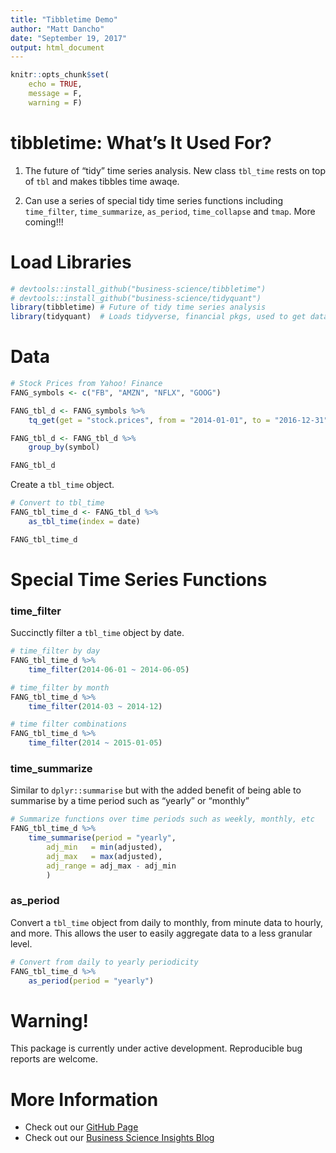 ```yaml
---
title: "Tibbletime Demo"
author: "Matt Dancho"
date: "September 19, 2017"
output: html_document
---
```


```r
knitr::opts_chunk$set(
    echo = TRUE,
    message = F,
    warning = F)
```

# tibbletime: What's It Used For?

1. The future of "tidy" time series analysis. New class `tbl_time` rests on top of `tbl` and makes tibbles time awaqe.

2. Can use a series of special tidy time series functions including `time_filter`, `time_summarize`, `as_period`, `time_collapse` and `tmap`. More coming!!!

# Load Libraries

```r
# devtools::install_github("business-science/tibbletime")
# devtools::install_github("business-science/tidyquant")
library(tibbletime) # Future of tidy time series analysis
library(tidyquant)  # Loads tidyverse, financial pkgs, used to get data
```

# Data

```r
# Stock Prices from Yahoo! Finance
FANG_symbols <- c("FB", "AMZN", "NFLX", "GOOG")

FANG_tbl_d <- FANG_symbols %>%
    tq_get(get = "stock.prices", from = "2014-01-01", to = "2016-12-31") 

FANG_tbl_d <- FANG_tbl_d %>%
    group_by(symbol)

FANG_tbl_d
```


Create a `tbl_time` object.

```r
# Convert to tbl_time
FANG_tbl_time_d <- FANG_tbl_d %>%
    as_tbl_time(index = date) 

FANG_tbl_time_d
```


# Special Time Series Functions

### time_filter

Succinctly filter a `tbl_time` object by date.

```r
# time_filter by day
FANG_tbl_time_d %>%
    time_filter(2014-06-01 ~ 2014-06-05)
```

```r
# time_filter by month
FANG_tbl_time_d %>%
    time_filter(2014-03 ~ 2014-12)
```

```r
# time filter combinations
FANG_tbl_time_d %>%
    time_filter(2014 ~ 2015-01-05) 
```

### time_summarize

Similar to `dplyr::summarise` but with the added benefit of being able to summarise by a time period such as "yearly" or "monthly"

```r
# Summarize functions over time periods such as weekly, monthly, etc
FANG_tbl_time_d %>%
    time_summarise(period = "yearly",
        adj_min   = min(adjusted),
        adj_max   = max(adjusted),
        adj_range = adj_max - adj_min
        )
```

### as_period

Convert a `tbl_time` object from daily to monthly, from minute data to hourly, and more. This allows the user to easily aggregate data to a less granular level.

```r
# Convert from daily to yearly periodicity
FANG_tbl_time_d %>%
    as_period(period = "yearly")
```

# Warning!

This package is currently under active development. Reproducible bug reports are welcome.

# More Information

* Check out our [GitHub Page](https://github.com/business-science/tibbletime)
* Check out our [Business Science Insights Blog](http://www.business-science.io/blog/index.html)